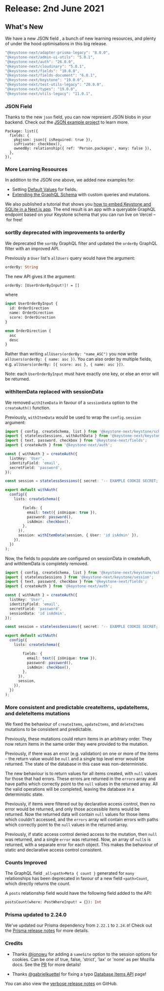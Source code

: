 
# Release: 2nd June 2021

## What's New

We have a new JSON field <Emoji symbol="✨" alt="Sparkle"/>, a bunch of new learning resources, and plenty of under the hood optimisations in this big release. <Emoji symbol="💪" alt="Muscle"/>

```typescript
"@keystone-next/adapter-prisma-legacy": "8.0.0",
"@keystone-next/admin-ui-utils": "5.0.1",
"@keystone-next/auth": "26.0.0",
"@keystone-next/cloudinary": "5.0.1",
"@keystone-next/fields": "10.0.0",
"@keystone-next/fields-document": "6.0.1",
"@keystone-next/keystone": "19.0.0",
"@keystone-next/test-utils-legacy": "20.0.0",
"@keystone-next/types": "19.0.0",
"@keystone-next/utils-legacy": "11.0.1",
```

### JSON Field <Emoji symbol="👩🏻‍💻" alt="Person at laptop"/>

Thanks to the new `json` field, you can now represent JSON blobs in your backend. Check out the [JSON example project](https://github.com/keystonejs/keystone/tree/master/examples/json) to learn more.

```
Package: list({
  fields: {
    pkgjson: json({ isRequired: true }),
    isPrivate: checkbox(),
    ownedBy: relationship({ ref: 'Person.packages', many: false }),
  },
}),
```

### More Learning Resources <Emoji symbol="🧑‍🏫" alt="Student at blackboard"/>

In addition to the JSON one above, we added new examples for:

- Setting [Default Values](https://github.com/keystonejs/keystone/tree/master/examples/default-values) for fields.
- [Extending the GraphQL Schema](https://github.com/keystonejs/keystone/tree/master/examples/extend-graphql-schema) with custom queries and mutations.

We also published a tutorial that shows you [how to embed Keystone and SQLite in a Next.js app](https://next.keystonejs.com/tutorials/embedded-mode-with-sqlite-nextjs). The end result is an app with a queryable GraphQL endpoint based on your Keystone schema that you can run live on Vercel – for free! <Emoji symbol="🚀" alt="Rocket"/>

### sortBy deprecated with improvements to orderBy

We deprecated the `sortBy` GraphQL filter and updated the `orderBy` GraphQL filter with an improved API.

Previously a `User` list's `allUsers` query would have the argument:

```graphql
orderBy: String
```

The new API gives it the argument:

```graphql
orderBy: [UserOrderByInput!]! = []
```

where

```graphql
input UserOrderByInput {
  id: OrderDirection
  name: OrderDirection
  score: OrderDirection
}

enum OrderDirection {
  asc
  desc
}
```

Rather than writing `allUsers(orderBy: "name_ASC")` you now write `allUsers(orderBy: { name: asc })`. You can also order by multiple fields, e.g. `allUsers(orderBy: [{ score: asc }, { name: asc }])`.

Note: each `UserOrderByInput` must have exactly one key, or else an error will be returned.

### withItemData replaced with sessionData <Emoji symbol="🔧" alt="Wrench"/>

We removed `withItemData` in favour of a `sessionData` option to the `createAuth()` function.

Previously, `withItemData` would be used to wrap the `config.session` argument:

```typescript
import { config, createSchema, list } from '@keystone-next/keystone/schema';
import { statelessSessions, withAuthData } from '@keystone-next/keystone/session';
import { text, password, checkbox } from '@keystone-next/fields';
import { createAuth } from '@keystone-next/auth';

const { withAuth } = createAuth({
  listKey: 'User',
  identityField: 'email',
  secretField: 'password',
});

const session = statelessSessions({ secret: '-- EXAMPLE COOKIE SECRET; CHANGE ME --' });

export default withAuth(
  config({
    lists: createSchema({

        fields: {
          email: text({ isUnique: true }),
          password: password(),
          isAdmin: checkbox(),
        },
      }),
      session: withItemData(session, { User: 'id isAdmin' }),
    }),
  })
);
```

Now, the fields to populate are configured on sessionData in createAuth, and withItemData is completely removed.

```typescript
import { config, createSchema, list } from '@keystone-next/keystone/schema';
import { statelessSessions } from '@keystone-next/keystone/session';
import { text, password, checkbox } from '@keystone-next/fields';
import { createAuth } from '@keystone-next/auth';

const { withAuth } = createAuth({
  listKey: 'User',
  identityField: 'email',
  secretField: 'password',
  sessionData: 'id isAdmin',
});

const session = statelessSessions({ secret: '-- EXAMPLE COOKIE SECRET; CHANGE ME --' });

export default withAuth(
  config({
    lists: createSchema({

        fields: {
          email: text({ isUnique: true }),
          password: password(),
          isAdmin: checkbox(),
        },
      }),
      session,
    }),
  })
);
```

### More consistent and predictable createItems, updateItems, and deleteItems mutations <Emoji symbol="🧘‍♀️" alt="Meditator"/>

We fixed the behaviour of `createItems`, `updateItems`, and `deleteItems` mutations to be consistent and predictable.

Previously, these mutations could return items in an arbitrary order. They now return items in the same order they were provided to the mutation.

Previously, if there was an error (e.g. validation) on one or more of the items – the return value would be `null` and a single top level error would be returned. The state of the database in this case was non-deterministic.

The new behaviour is to return values for all items created, with `null` values for those that had errors. These errors are returned in the `errors` array and have paths which correctly point to the `null` values in the returned array. All the valid operations will be completed, leaving the database in a deterministic state.

Previously, if items were filtered out by declarative access control, then no error would be returned, and only those accessible items would be returned. Now the returned data will contain `null` values for those items which couldn't accessed, and the `errors` array will contain errors with paths which correctly point to the `null` values in the returned array.

Previously, if static access control denied access to the mutation, then `null` was returned, and a single `error` was returned. Now, an array of `null`s is returned, with a separate error for each object. This makes the behaviour of static and declarative access control consistent.

### Counts Improved <Emoji symbol="🔢" alt="1 2 3 4"/>

The GraphQL field `_all<path>Meta { count }` generated for `many` relationships has been deprecated in favour of a new field `<path>Count`, which directly returns the count.

A `posts` relationship field would have the following field added to the API:

```graphql
postsCount(where: PostWhereInput! = {}): Int
```

### Prisma updated to 2.24.0 <Emoji symbol="⬆️" alt="Up arrow"/>

We've updated our Prisma dependency from `2.22.1` to `2.24.0`! Check out the [Prisma release notes](https://github.com/prisma/prisma/releases) for more details.

### Credits <Emoji symbol="Party popper"/>

- Thanks [@jonowu](https://github.com/jonowu) for adding a `sameSite` option to the session options for cookies. Can be one of true, false, 'strict', 'lax' or 'none' as per Mozilla docs. See the [PR](https://github.com/keystonejs/keystone/pull/5774) for more details!

- Thanks [@gabrielkuettel](https://github.com/gabrielkuettel) for fixing a typo [Database Items API](https://next.keystonejs.com/apis/db-items) page!

You can also view the [verbose release notes](https://github.com/keystonejs/keystone/releases/tag/2021-06-02) on GitHub.

